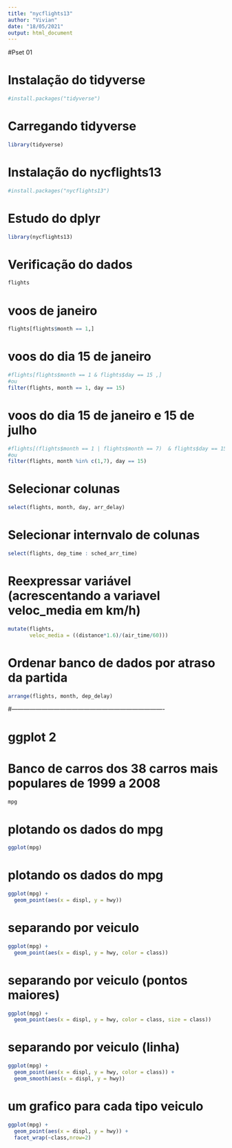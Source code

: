 ```yaml
---
title: "nycflights13"
author: "Vivian"
date: "18/05/2021"
output: html_document
---
```


#Pset 01

# Instalação do tidyverse
```r
#install.packages("tidyverse")
```

# Carregando tidyverse
```r
library(tidyverse)
```

# Instalação do nycflights13
```r
#install.packages("nycflights13")
```

# Estudo do dplyr
```r
library(nycflights13)
```

# Verificação do dados
```r
flights
```

# voos de janeiro
```r
flights[flights$month == 1,]
```

# voos do dia 15 de janeiro
```r
#flights[flights$month == 1 & flights$day == 15 ,]
#ou
filter(flights, month == 1, day == 15)
```

# voos do dia 15 de janeiro e 15 de julho
```r
#flights[(flights$month == 1 | flights$month == 7)  & flights$day == 15 ,]
#ou
filter(flights, month %in% c(1,7), day == 15)
```

# Selecionar colunas
```r
select(flights, month, day, arr_delay)
```

# Selecionar internvalo de colunas
```r
select(flights, dep_time : sched_arr_time)
```

# Reexpressar variável (acrescentando a variavel veloc_media em km/h)
```r
mutate(flights,
       veloc_media = ((distance*1.6)/(air_time/60)))
```

# Ordenar banco de dados por atraso da partida
```r
arrange(flights, month, dep_delay)
```

#----------------------------------------------------------------------------

# ggplot 2

# Banco de carros dos 38 carros mais populares de 1999 a 2008
```r
mpg
```

# plotando os dados do mpg
```r
ggplot(mpg)
```

# plotando os dados do mpg
```r
ggplot(mpg) + 
  geom_point(aes(x = displ, y = hwy))
```

# separando por veiculo
```r
ggplot(mpg) + 
  geom_point(aes(x = displ, y = hwy, color = class))
```

# separando por veiculo (pontos maiores)
```r
ggplot(mpg) + 
  geom_point(aes(x = displ, y = hwy, color = class, size = class))
```

# separando por veiculo (linha)
```r
ggplot(mpg) + 
  geom_point(aes(x = displ, y = hwy, color = class)) +
  geom_smooth(aes(x = displ, y = hwy))
```

# um grafico para cada tipo veiculo
```r
ggplot(mpg) + 
  geom_point(aes(x = displ, y = hwy)) +
  facet_wrap(~class,nrow=2)
```